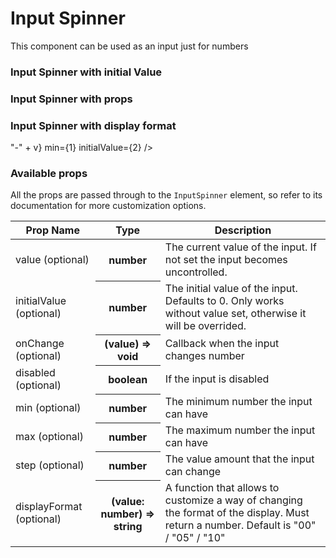
<Meta title="Components | InputSpinner" />

# Input Spinner

This component can be used as an input just for numbers

<Preview>
  <Story name="InputSpinner">
    <InputSpinner />
  </Story>
</Preview>

### Input Spinner with initial Value

<Preview>
  <Story name="InputSpinnerWithInitialValue">
    <InputSpinner initialValue={7} />
  </Story>
</Preview>

### Input Spinner with props

<Preview>
  <Story name="InputSpinnerWithProps">
    <InputSpinnerStoryWithProps />
  </Story>
</Preview>

### Input Spinner with display format

<Preview>
  <Story name="InputSpinnerWithDisplayFormat">
    <InputSpinner displayFormat={v => "-" + v} min={1} initialValue={2} />
  </Story>
</Preview>

### Available props

All the props are passed through to the `InputSpinner` element, so refer to its documentation for more customization options.

<table width="100%">
  <thead>
    <tr>
      <th>Prop Name</th>
      <th>Type</th>
      <th>Description</th>
    </tr>
  </thead>
  <tbody>
    <tr>
      <td>value (optional)</td>
      <th>number</th>
      <td>
        The current value of the input. If not set the input becomes
        uncontrolled.
      </td>
    </tr>
    <tr>
      <td>initialValue (optional)</td>
      <th>number</th>
      <td>
        The initial value of the input. Defaults to 0. Only works without value
        set, otherwise it will be overrided.
      </td>
    </tr>
    <tr>
      <td>onChange (optional)</td>
      <th>(value) => void</th>
      <td>Callback when the input changes number</td>
    </tr>
    <tr>
      <td>disabled (optional)</td>
      <th>boolean</th>
      <td>If the input is disabled</td>
    </tr>
    <tr>
      <td>min (optional)</td>
      <th>number</th>
      <td>The minimum number the input can have</td>
    </tr>
    <tr>
      <td>max (optional)</td>
      <th>number</th>
      <td>The maximum number the input can have</td>
    </tr>
    <tr>
      <td>step (optional)</td>
      <th>number</th>
      <td>The value amount that the input can change</td>
    </tr>
    <tr>
      <td>displayFormat (optional)</td>
      <th>(value: number) => string</th>
      <td>
        A function that allows to customize a way of changing the format of the
        display. Must return a number. Default is "00" / "05" / "10"
      </td>
    </tr>
  </tbody>
</table>
